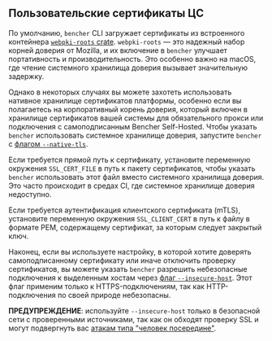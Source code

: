 ## Пользовательские сертификаты ЦС

По умолчанию, `bencher` CLI загружает сертификаты из встроенного контейнера [`webpki-roots` crate][webpki-roots].
`webpki-roots` — это надежный набор корней доверия от Mozilla,
и их включение в `bencher` улучшает портативность и производительность.
Это особенно важно на macOS, где чтение системного хранилища доверия вызывает значительную задержку.

Однако в некоторых случаях вы можете захотеть использовать нативное хранилище сертификатов платформы,
особенно если вы полагаетесь на корпоративный корень доверия, который включен в хранилище сертификатов вашей системы
для обязательного прокси или подключения с самоподписанным Bencher Self-Hosted.
Чтобы указать `bencher` использовать системное хранилище доверия, запустите `bencher` с
[флагом `--native-tls`][native tls].

Если требуется прямой путь к сертификату,
установите переменную окружения `SSL_CERT_FILE` в путь к пакету сертификатов,
чтобы указать `bencher` использовать этот файл вместо системного хранилища доверия.
Это часто происходит в средах CI, где системное хранилище доверия недоступно.

Если требуется аутентификация клиентского сертификата (mTLS),
установите переменную окружения `SSL_CLIENT_CERT` в путь к файлу в формате PEM,
содержащему сертификат, за которым следует закрытый ключ.

Наконец, если вы используете настройку, в которой хотите доверять самоподписанному сертификату
или иначе отключить проверку сертификатов,
вы можете указать `bencher` разрешить небезопасные подключения к выделенным хостам через
[флаг `--insecure-host`][insecure host].
Этот флаг применим только к HTTPS-подключениям, так как HTTP-подключения по своей природе небезопасны.

**ПРЕДУПРЕЖДЕНИЕ**: используйте `--insecure-host` только в безопасной сети с проверенными источниками,
так как он обходят проверку SSL и могут подвергнуть вас [атакам типа "человек посередине"][wikipedia mitm].

[wikipedia mitm]: https://ru.wikipedia.org/wiki/%D0%90%D1%82%D0%B0%D0%BA%D0%B0_%D0%BF%D0%BE%D1%81%D1%80%D0%B5%D0%B4%D0%BD%D0%B8%D0%BA%D0%B0
[webpki-roots]: https://github.com/rustls/webpki-roots

[native tls]: /ru/docs/explanation/bencher-run/#--native-tls
[insecure host]: /ru/docs/explanation/bencher-run/#--insecure-host

